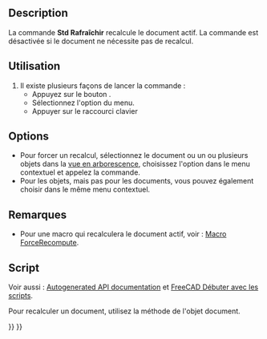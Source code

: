 <languages/>

{{Docnav/fr
|[[Std_DuplicateSelection/fr|Dupliquer une sélection]]
|[[Std_BoxSelection/fr|Sélection par boîte]]
|[[Std_Edit_Menu/fr|Menu Édition]]
|IconL=Std_DuplicateSelection.svg
|IconR=Std_BoxSelection.svg
|IconC=Freecad.svg
}}

{{GuiCommand/fr
|Name=Std_Refresh
|Name/fr=Std Rafraîchir
|MenuLocation=Édition → Rafraîchir
|Workbenches=Tous
|Shortcut={{KEY|F5}}
}}

==Description==

La commande '''Std Rafraîchir''' recalcule le document actif. La commande est désactivée si le document ne nécessite pas de recalcul.

<span id="Usage"></span>
==Utilisation==

# Il existe plusieurs façons de lancer la commande :
#* Appuyez sur le bouton {{Button|[[Image:Std_Refresh.svg|16px]] [[Std_Refresh/fr|Rafraîchir]]}}.
#* Sélectionnez l'option {{MenuCommand|Édition → [[Image: Std_Refresh.svg|16px]] Rafraîchir}} du menu.
#* Appuyer sur le raccourci clavier {{KEY|F5}}

==Options==

* Pour forcer un recalcul, sélectionnez le document ou un ou plusieurs objets dans la [[Tree_view/fr|vue en arborescence]], choisissez l'option {{MenuCommand|[[Image:Std_MarkToRecompute.svg|16px]] Marquer pour recalculer}} dans le menu contextuel et appelez la commande.
* Pour les objets, mais pas pour les documents, vous pouvez également choisir {{MenuCommand|Marquer pour recalculer}} dans le même menu contextuel.

<span id="Notes"></span>
==Remarques==

* Pour une macro qui recalculera le document actif, voir : [[Macro_ForceRecompute/fr|Macro ForceRecompute]].

<span id="Scripting"></span>
==Script==

Voir aussi : [https://freecad.github.io/SourceDoc/ Autogenerated API documentation] et [[FreeCAD_Scripting_Basics/fr|FreeCAD Débuter avec les scripts]].

Pour recalculer un document, utilisez la méthode {{incode|recompute}} de l'objet document.

{{Code|code=
import FreeCAD

doc = FreeCAD.newDocument()
doc.recompute()
}}


{{Docnav/fr
|[[Std_DuplicateSelection/fr|Dupliquer une sélection]]
|[[Std_BoxSelection/fr|Sélection par boîte]]
|[[Std_Edit_Menu/fr|Menu Édition]]
|IconL=Std_DuplicateSelection.svg
|IconR=Std_BoxSelection.svg
|IconC=Freecad.svg
}}

{{Std_Base_navi{{#translation:}}}}
{{Userdocnavi{{#translation:}}}}